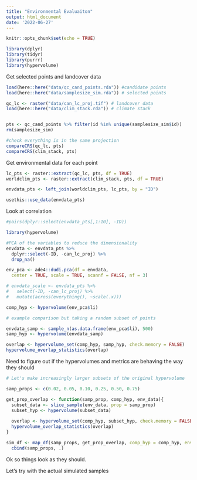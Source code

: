 ```yaml
---
title: "Environmental Evaluaiton"
output: html_document
date: '2022-06-27'
---
```


```r
knitr::opts_chunk$set(echo = TRUE)
```

```r
library(dplyr)
library(tidyr)
library(purrr)
library(hypervolume)
```

Get selected points and landcover data
```r
load(here::here("data/qc_cand_points.rda")) #candidate points
load(here::here("data/samplesize_sim.rda")) # selected points 

qc_lc <- raster("data/can_lc_proj.tif") # landcover data
load(here::here("data/clim_stack.rda")) # climate stack 


pts <- qc_cand_points %>% filter(id %in% unique(samplesize_sim$id))
rm(samplesize_sim)

#check everything is in the same projection
compareCRS(qc_lc, pts)
compareCRS(clim_stack, pts)
```
Get environmental data for each point
```r
lc_pts <- raster::extract(qc_lc, pts, df = TRUE)
worldclim_pts <- raster::extract(clim_stack, pts, df = TRUE)

envdata_pts <- left_join(worldclim_pts, lc_pts, by = "ID")

usethis::use_data(envdata_pts)
```

Look at correlation
```r
#pairs(dplyr::select(envdata_pts[,1:10], -ID))
```

```r
library(hypervolume)

#PCA of the variables to reduce the dimensionality
envdata <- envdata_pts %>% 
  dplyr::select(-ID, -can_lc_proj) %>%
  drop_na()

env_pca <- ade4::dudi.pca(df = envdata, 
  center = TRUE, scale = TRUE, scannf = FALSE, nf = 3)

# envdata_scale <- envdata_pts %>% 
#   select(-ID, -can_lc_proj) %>%
#   mutate(across(everything(), ~scale(.x)))

comp_hyp <- hypervolume(env_pca$li)

# example comparison but taking a random subset of points

envdata_samp <- sample_n(as.data.frame(env_pca$li), 500)
samp_hyp <- hypervolume(envdata_samp)

overlap <- hypervolume_set(comp_hyp, samp_hyp, check.memory = FALSE)
hypervolume_overlap_statistics(overlap)
```

Need to figure out if the hypervolumes and metrics are behaving the way they should
```r
# Let's make increasingly larger subsets of the original hypervolume

samp_props <- c(0.02, 0.05, 0.10, 0.25, 0.50, 0.75)

get_prop_overlap <- function(samp_prop, comp_hyp, env_data){
  subset_data <- slice_sample(env_data, prop = samp_prop)
  subset_hyp <- hypervolume(subset_data)
  
  overlap <- hypervolume_set(comp_hyp, subset_hyp, check.memory = FALSE)
  hypervolume_overlap_statistics(overlap)
}

sim_df <- map_df(samp_props, get_prop_overlap, comp_hyp = comp_hyp, env_data = as.data.frame(env_pca$li)) %>%
  cbind(samp_props, .)

```
Ok so things look as they should.

Let's try with the actual simulated samples
```r

```







